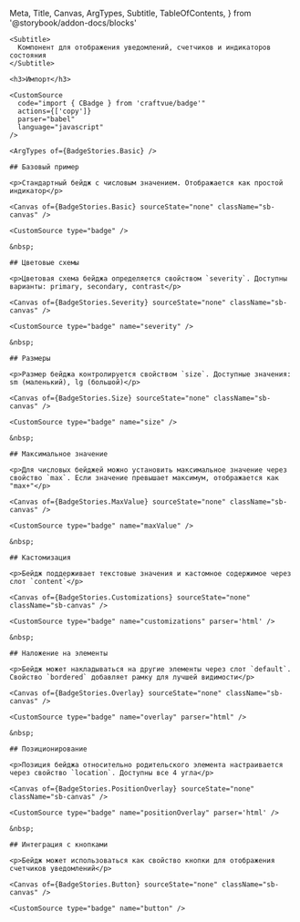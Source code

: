   Meta,
  Title,
  Canvas,
  ArgTypes,
  Subtitle,
  TableOfContents,
} from '@storybook/addon-docs/blocks'

<Meta  title="Components/Badge" />

<div className='sb-docs-wrapper' >
  <div className='sb-docs-content'>
    <Title>Бейдж</Title>

    <Subtitle>
      Компонент для отображения уведомлений, счетчиков и индикаторов состояния
    </Subtitle>

    <h3>Импорт</h3>

    <CustomSource
      code="import { CBadge } from 'craftvue/badge'"
      actions={['copy']}
      parser="babel"
      language="javascript"
    />

    <ArgTypes of={BadgeStories.Basic} />

    ## Базовый пример

    <p>Стандартный бейдж с числовым значением. Отображается как простой индикатор</p>

    <Canvas of={BadgeStories.Basic} sourceState="none" className="sb-canvas" />

    <CustomSource type="badge" />

    &nbsp;

    ## Цветовые схемы

    <p>Цветовая схема бейджа определяется свойством `severity`. Доступны варианты: primary, secondary, contrast</p>

    <Canvas of={BadgeStories.Severity} sourceState="none" className="sb-canvas" />

    <CustomSource type="badge" name="severity" />

    &nbsp;

    ## Размеры

    <p>Размер бейджа контролируется свойством `size`. Доступные значения: sm (маленький), lg (большой)</p>

    <Canvas of={BadgeStories.Size} sourceState="none" className="sb-canvas" />

    <CustomSource type="badge" name="size" />

    &nbsp;

    ## Максимальное значение

    <p>Для числовых бейджей можно установить максимальное значение через свойство `max`. Если значение превышает максимум, отображается как "max+"</p>

    <Canvas of={BadgeStories.MaxValue} sourceState="none" className="sb-canvas" />

    <CustomSource type="badge" name="maxValue" />

    &nbsp;

    ## Кастомизация

    <p>Бейдж поддерживает текстовые значения и кастомное содержимое через слот `content`</p>

    <Canvas of={BadgeStories.Customizations} sourceState="none" className="sb-canvas" />

    <CustomSource type="badge" name="customizations" parser='html' />

    &nbsp;

    ## Наложение на элементы

    <p>Бейдж может накладываться на другие элементы через слот `default`. Свойство `bordered` добавляет рамку для лучшей видимости</p>

    <Canvas of={BadgeStories.Overlay} sourceState="none" className="sb-canvas" />

    <CustomSource type="badge" name="overlay" parser="html" />

    &nbsp;

    ## Позиционирование

    <p>Позиция бейджа относительно родительского элемента настраивается через свойство `location`. Доступны все 4 угла</p>

    <Canvas of={BadgeStories.PositionOverlay} sourceState="none" className="sb-canvas" />

    <CustomSource type="badge" name="positionOverlay" parser='html' />

    &nbsp;

    ## Интеграция с кнопками

    <p>Бейдж может использоваться как свойство кнопки для отображения счетчиков уведомлений</p>

    <Canvas of={BadgeStories.Button} sourceState="none" className="sb-canvas" />

    <CustomSource type="badge" name="button" />

  </div>

  <div>
    <TableOfContents
      className='sb-docs-toc sb-unstyled'
      title='Компоненты'
      contentsSelector='.sb-docs-content'
      headingSelector="h2"
      ignoreSelector='.sbdocs-subtitle'
    />
  </div>
</div>
